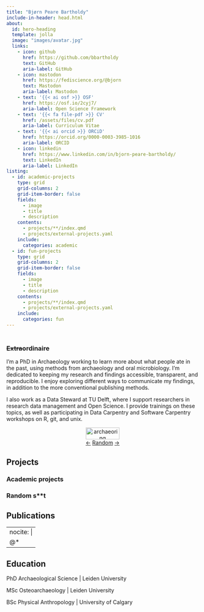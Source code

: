 ```yaml
---
title: "Bjørn Peare Bartholdy"
include-in-header: head.html
about:
  id: hero-heading
  template: jolla
  image: "images/avatar.jpg"
  links: 
    - icon: github
      href: https://github.com/bbartholdy
      text: GitHub
      aria-label: GitHub
    - icon: mastodon
      href: https://fediscience.org/@bjorn
      text: Mastodon
      aria-label: Mastodon
    - text: '{{< ai osf >}} OSF'
      href: https://osf.io/2cyj7/
      aria-label: Open Science Framework
    - text: '{{< fa file-pdf >}} CV'
      href: /assets/files/cv.pdf
      aria-label: Curriculum Vitae
    - text: '{{< ai orcid >}} ORCiD'
      href: https://orcid.org/0000-0003-3985-1016
      aria-label: ORCID
    - icon: linkedin
      href: https://www.linkedin.com/in/bjorn-peare-bartholdy/
      text: LinkedIn
      aria-label: LinkedIn
listing: 
  - id: academic-projects
    type: grid
    grid-columns: 2
    grid-item-border: false
    fields: 
      - image
      - title
      - description
    contents: 
      - projects/**/index.qmd
      - projects/external-projects.yaml
    include: 
      categories: academic
  - id: fun-projects
    type: grid
    grid-columns: 2
    grid-item-border: false
    fields: 
      - image
      - title
      - description
    contents: 
      - projects/**/index.qmd
      - projects/external-projects.yaml
    include: 
      categories: fun
---
```


:::{#hero-heading}

<h3 class=subtitle><span id="word"></span></br> ~~Extra~~ordinaire</h3>

I'm a PhD in Archaeology working to learn more about what people
ate in the past, using methods from archaeology and oral microbiology.
I'm dedicated to keeping my research and findings accessible, transparent,
and reproducible. I enjoy exploring different ways to communicate my findings,
in addition to the more conventional publishing methods.

I also work as a Data Steward at TU Delft, where I support researchers in research
data management and Open Science. I provide trainings on these topics, as well as
participating in Data Carpentry and Software Carpentry workshops on R, git, and unix.

:::

<p style="text-align: center;">
  <a href="https://webring.archaeo.social/" target="_blank">
    <img alt="archaeoring"
         width="88"
         height="31"
         src="images/archaeoring_button3.gif" />
  </a>
  <br>
  <a href="https://webring.archaeo.social/previous?host=bjorns.website">←</a>
  <a href="https://webring.archaeo.social/random">Random</a>
  <a href="https://webring.archaeo.social/next?host=bjorns.website">→</a>
</p>

## Projects {#projects-section}

### Academic projects

::: {#academic-projects}
:::

### Random s**t

::: {#fun-projects}
:::

## Publications {#publications-section}

---
nocite: |
  @*
---

::: {#refs}
:::

## Education {#education-section}

PhD Archaeological Science | Leiden University

MSc Osteoarchaeology | Leiden University

BSc Physical Anthropology | University of Calgary
